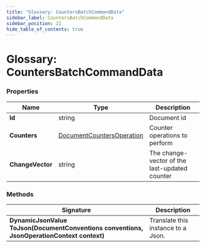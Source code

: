 ---
title: "Glossary: CountersBatchCommandData"
sidebar_label: CountersBatchCommandData
sidebar_position: 22
hide_table_of_contents: true
---




# Glossary: CountersBatchCommandData
<LanguageSwitcher supportedLanguages={supportedLanguages} />
<LanguageContent language="csharp">


### Properties

| Name | Type | Description |
| ------------- | ------------- | ----- |
| **Id** | string | Document id |
| **Counters** | [DocumentCountersOperation](../client-api/operations/counters/counter-batch#documentcountersoperation) | Counter operations to perform |
| **ChangeVector** | string | The change-vector of the last-updated counter |

### Methods

| Signature | Description |
| ---------- | ----------- |
| **DynamicJsonValue ToJson(DocumentConventions conventions, JsonOperationContext context)** | Translate this instance to a Json. |


</LanguageContent>

<!---
- [Counter Batch Operation](../client-api/operations/counters/counter-batch)

-->